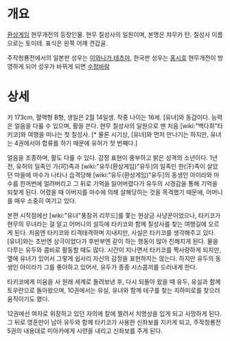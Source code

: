= 개요 =
[[환상게임]] 현무개전의 등장인물.
현무 칠성사의 일원이며, 본명은 챠무카 탄. 칠성사 이름으로는 토미테. 표식은 왼쪽 어깨 견갑골.

주작청룡전에서의 일본판 성우는 [[이와나가 테츠야]], 한국판 성우는 [[홍시호]]
현무개전이 방영하게 되어 성우가 바뀌게 되면 [[수정바람]]

= 상세 =
키 173cm, 혈액형 B형, 생일은 2월 14일생. 작중 나이는 16세. [유녀]와 동갑이다. 능력은 얼음을 다룰 수 있으며, 활을 쓴다.
현무 칠성사의 일원으로 맨 처음 [wiki:"백다희"타키코]와 여행을 떠나는 첫 칠성사. [* 물론 시기상, [유녀]와 먼저 만나기는 하지만, 유녀는 4권에서야 합류를 하기 때문에 유허가 첫 번째다.]

얼음을 조종하며, 활도 다룰 수 있다. 감정 표현이 풍부하고 밝은 성격의 소년이다. 1년 전, 유허의 일족인 가(可)족과 [wiki:"유두(환상게임)"유두]의 일족인 한(汗)족이 살았던 마을에 마수가 나타나 습격당해 [wiki:"유두(환상게임)"유두]의 동생인 아이라와 마수를 한꺼번에 얼려버리고 그 뒤로 기억을 잃어버렸다가 유두의 시경감을 통해 기억을 되찾게 된다. 어렸을 때 아버지를 마수에 의해 살해당하는 것을 목격했기 때문에, 어머니를 매우 소중히 여기고 있다.

본편 시작점에선 [wiki:"유녀"풍참귀 리무드]를 쫓는 현상금 사냥꾼이었으나, 타키코가 현무의 무녀라는 걸 알고 어머니의 설득에 타키코와 함께 칠성사를 찾는 여행길에 오르게 된다. 처음엔 타키코와 티격태격하며 지내지만, 사실은 타키코를 생각해주고 있다. [유녀]와는 초반엔 상극이었다가 후반부엔 같이 하는 행동이 많아 친해지게 된다. 물을 다루는 유두와 콤비로 활동할 때도 많다. 시간이 지나면서 타키코를 짝사랑하게 되지만, 옆에 유녀가 있어서 그렇게 쉽사리 자신의 감정을 표현하지는 않는다. 하지만 유두의 동생인 아이라가 그를 좋아하고 있어서, 유두가 종종 시스콤끼를 드러내게 한다.

타키코에게 미움을 사 원래 세계로 돌려보낸 후, 다시 되돌아 왔을 때 유두, 유실과 함께 토우란으로 돌아왔으며, 10권에서는 유실, 유녀와 함께 테구를 찾는 지하미로를 찾으러 움직이기도 했다.

12권에선 여자로 위장하고 있던 자의에 칼에 찔려서 치명상을 입게 되고 사망하게 된다. 그 뒤로 영혼만이 남아 유두와 함께 타키코가 사용한 신좌보를 지키게 되고, 주작청룡전 5권의 내용대로 미아카에게 시련을 내리고 신좌보를 주게 된다.
